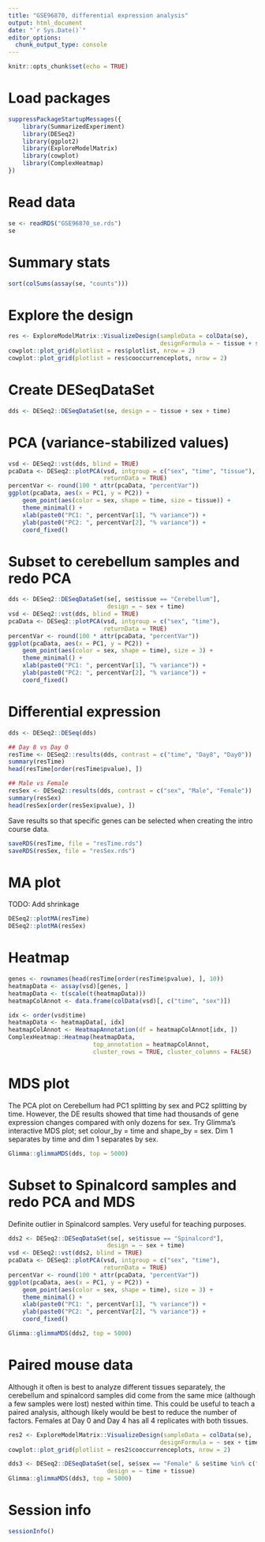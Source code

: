 ```yaml
---
title: "GSE96870, differential expression analysis"
output: html_document
date: "`r Sys.Date()`"
editor_options:
  chunk_output_type: console
---
```


```r
knitr::opts_chunk$set(echo = TRUE)
```

# Load packages

```r
suppressPackageStartupMessages({
	library(SummarizedExperiment)
	library(DESeq2)
	library(ggplot2)
	library(ExploreModelMatrix)
	library(cowplot)
	library(ComplexHeatmap)
})
```

# Read data

```r
se <- readRDS("GSE96870_se.rds")
se
```

# Summary stats

```r
sort(colSums(assay(se, "counts")))
```

# Explore the design

```r
res <- ExploreModelMatrix::VisualizeDesign(sampleData = colData(se),
										   designFormula = ~ tissue + sex + time)
cowplot::plot_grid(plotlist = res$plotlist, nrow = 2)
cowplot::plot_grid(plotlist = res$cooccurrenceplots, nrow = 2)
```

# Create DESeqDataSet

```r
dds <- DESeq2::DESeqDataSet(se, design = ~ tissue + sex + time)
```

# PCA (variance-stabilized values)

```r
vsd <- DESeq2::vst(dds, blind = TRUE)
pcaData <- DESeq2::plotPCA(vsd, intgroup = c("sex", "time", "tissue"),
						   returnData = TRUE)
percentVar <- round(100 * attr(pcaData, "percentVar"))
ggplot(pcaData, aes(x = PC1, y = PC2)) +
	geom_point(aes(color = sex, shape = time, size = tissue)) +
	theme_minimal() +
	xlab(paste0("PC1: ", percentVar[1], "% variance")) +
	ylab(paste0("PC2: ", percentVar[2], "% variance")) +
	coord_fixed()
```

# Subset to cerebellum samples and redo PCA

```r
dds <- DESeq2::DESeqDataSet(se[, se$tissue == "Cerebellum"],
							design = ~ sex + time)
vsd <- DESeq2::vst(dds, blind = TRUE)
pcaData <- DESeq2::plotPCA(vsd, intgroup = c("sex", "time"),
						   returnData = TRUE)
percentVar <- round(100 * attr(pcaData, "percentVar"))
ggplot(pcaData, aes(x = PC1, y = PC2)) +
	geom_point(aes(color = sex, shape = time), size = 3) +
	theme_minimal() +
	xlab(paste0("PC1: ", percentVar[1], "% variance")) +
	ylab(paste0("PC2: ", percentVar[2], "% variance")) +
	coord_fixed()
```

# Differential expression

```r
dds <- DESeq2::DESeq(dds)

## Day 8 vs Day 0
resTime <- DESeq2::results(dds, contrast = c("time", "Day8", "Day0"))
summary(resTime)
head(resTime[order(resTime$pvalue), ])

## Male vs Female
resSex <- DESeq2::results(dds, contrast = c("sex", "Male", "Female"))
summary(resSex)
head(resSex[order(resSex$pvalue), ])
```


Save results so that specific genes can be selected when creating the
intro course data.

```r
saveRDS(resTime, file = "resTime.rds")
saveRDS(resSex, file = "resSex.rds")
```

# MA plot

TODO: Add shrinkage

```r
DESeq2::plotMA(resTime)
DESeq2::plotMA(resSex)
```

# Heatmap

```r
genes <- rownames(head(resTime[order(resTime$pvalue), ], 10))
heatmapData <- assay(vsd)[genes, ]
heatmapData <- t(scale(t(heatmapData)))
heatmapColAnnot <- data.frame(colData(vsd)[, c("time", "sex")])

idx <- order(vsd$time)
heatmapData <- heatmapData[, idx]
heatmapColAnnot <- HeatmapAnnotation(df = heatmapColAnnot[idx, ])
ComplexHeatmap::Heatmap(heatmapData,
						top_annotation = heatmapColAnnot,
						cluster_rows = TRUE, cluster_columns = FALSE)
```

# MDS plot

The PCA plot on Cerebellum had PC1 splitting by sex and PC2 splitting by time. However, the DE results showed that time had thousands of gene expression changes compared with only dozens for sex. Try Glimma's interactive MDS plot; set colour_by = time and shape_by = sex. Dim 1 separates by time and dim 1 separates by sex.

```r
Glimma::glimmaMDS(dds, top = 5000)
```


# Subset to Spinalcord samples and redo PCA and MDS

Definite outlier in Spinalcord samples. Very useful for teaching purposes.

```r
dds2 <- DESeq2::DESeqDataSet(se[, se$tissue == "Spinalcord"],
							design = ~ sex + time)
vsd <- DESeq2::vst(dds2, blind = TRUE)
pcaData <- DESeq2::plotPCA(vsd, intgroup = c("sex", "time"),
						   returnData = TRUE)
percentVar <- round(100 * attr(pcaData, "percentVar"))
ggplot(pcaData, aes(x = PC1, y = PC2)) +
	geom_point(aes(color = sex, shape = time), size = 3) +
	theme_minimal() +
	xlab(paste0("PC1: ", percentVar[1], "% variance")) +
	ylab(paste0("PC2: ", percentVar[2], "% variance")) +
	coord_fixed()
```

```r
Glimma::glimmaMDS(dds2, top = 5000)
```


# Paired mouse data

Although it often is best to analyze different tissues separately, the cerebellum and spinalcord samples did come from the same mice (although a few samples were lost) nested within time. This could be useful to teach a paired analysis, although likely would be best to reduce the number of factors. Females at Day 0 and Day 4 has all 4 replicates with both tissues.


```r
res2 <- ExploreModelMatrix::VisualizeDesign(sampleData = colData(se),
										   designFormula = ~ sex + time + mouse)
cowplot::plot_grid(plotlist = res2$cooccurrenceplots, nrow = 2)
```

```r
dds3 <- DESeq2::DESeqDataSet(se[, se$sex == "Female" & se$time %in% c("Day0","Day4")],
							design = ~ time + tissue)
Glimma::glimmaMDS(dds3, top = 5000)

```



# Session info

```r
sessionInfo()
```
